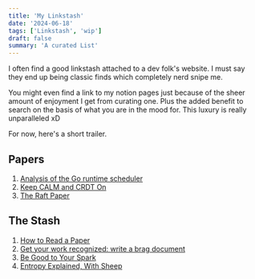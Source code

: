 ```yaml
---
title: 'My Linkstash'
date: '2024-06-18'
tags: ['Linkstash', 'wip']
draft: false
summary: 'A curated List'
---
```


I often find a good linkstash attached to a dev folk's website. I must say they end up being classic finds which completely nerd snipe me.

You might even find a link to my notion pages just because of the sheer amount of enjoyment I get from curating one. Plus the added benefit to search on the basis of what you are in the mood for. This luxury is really unparalleled xD

For now, here's a short trailer.

## Papers

1. [Analysis of the Go runtime scheduler](https://www1.cs.columbia.edu/~aho/cs6998/reports/12-12-11_DeshpandeSponslerWeiss_GO.pdf)
2. [Keep CALM and CRDT On](https://arxiv.org/pdf/2210.12605)
3. [The Raft Paper](https://raft.github.io/raft.pdf)

## The Stash

1. [How to Read a Paper](http://ccr.sigcomm.org/online/files/p83-keshavA.pdf)
2. [Get your work recognized: write a brag document](https://jvns.ca/blog/brag-documents/)
3. [Be Good to Your Spark](https://www.ask-polly.com/p/be-good-to-your-spark)
4. [Entropy Explained, With Sheep](https://aatishb.com/entropy/)
